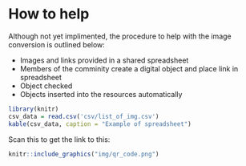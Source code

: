 # How to help

Although not yet implimented, the procedure to help with the image conversion is outlined below:

- Images and links provided in a shared spreadsheet
- Members of the comminity create a digital object and place link in spreadsheet
- Object checked
- Objects inserted into the resources automatically

```{r echo=FALSE}
library(knitr)
csv_data = read.csv('csv/list_of_img.csv')
kable(csv_data, caption = "Example of spreadsheet")
```

Scan this to get the link to this:

```{r, echo=FALSE}
knitr::include_graphics("img/qr_code.png")
```
